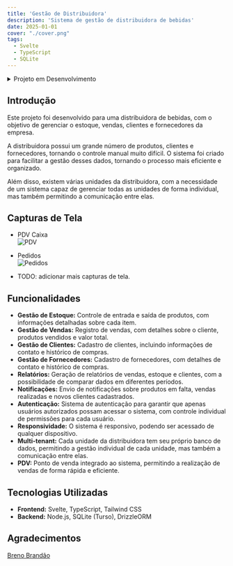 ```yaml
---
title: 'Gestão de Distribuidora'
description: 'Sistema de gestão de distribuidora de bebidas'
date: 2025-01-01
cover: "./cover.png"
tags:
  - Svelte
  - TypeScript
  - SQLite
---
```


<details>
    <summary>Projeto em Desenvolvimento</summary>
    Esse projeto ainda está em desenvolvimento. Mais informações em breve.
</details>

## Introdução

Este projeto foi desenvolvido para uma distribuidora de bebidas, com o objetivo de gerenciar o estoque, vendas, clientes e fornecedores da empresa.

A distribuidora possui um grande número de produtos, clientes e fornecedores, tornando o controle manual muito difícil. O sistema foi criado para facilitar a gestão desses dados, tornando o processo mais eficiente e organizado.

Além disso, existem várias unidades da distribuidora, com a necessidade de um sistema capaz de gerenciar todas as unidades de forma individual, mas também permitindo a comunicação entre elas.

## Capturas de Tela

- PDV Caixa  
  ![PDV](./caixa.png)

- Pedidos  
  ![Pedidos](./pedidos.png)

- TODO: adicionar mais capturas de tela.

## Funcionalidades

- **Gestão de Estoque:** Controle de entrada e saída de produtos, com informações detalhadas sobre cada item.
- **Gestão de Vendas:** Registro de vendas, com detalhes sobre o cliente, produtos vendidos e valor total.
- **Gestão de Clientes:** Cadastro de clientes, incluindo informações de contato e histórico de compras.
- **Gestão de Fornecedores:** Cadastro de fornecedores, com detalhes de contato e histórico de compras.
- **Relatórios:** Geração de relatórios de vendas, estoque e clientes, com a possibilidade de comparar dados em diferentes períodos.
- **Notificações:** Envio de notificações sobre produtos em falta, vendas realizadas e novos clientes cadastrados.
- **Autenticação:** Sistema de autenticação para garantir que apenas usuários autorizados possam acessar o sistema, com controle individual de permissões para cada usuário.
- **Responsividade:** O sistema é responsivo, podendo ser acessado de qualquer dispositivo.
- **Multi-tenant:** Cada unidade da distribuidora tem seu próprio banco de dados, permitindo a gestão individual de cada unidade, mas também a comunicação entre elas.
- **PDV:** Ponto de venda integrado ao sistema, permitindo a realização de vendas de forma rápida e eficiente.

## Tecnologias Utilizadas

- **Frontend:** Svelte, TypeScript, Tailwind CSS
- **Backend:** Node.js, SQLite (Turso), DrizzleORM

## Agradecimentos

[Breno Brandão]()